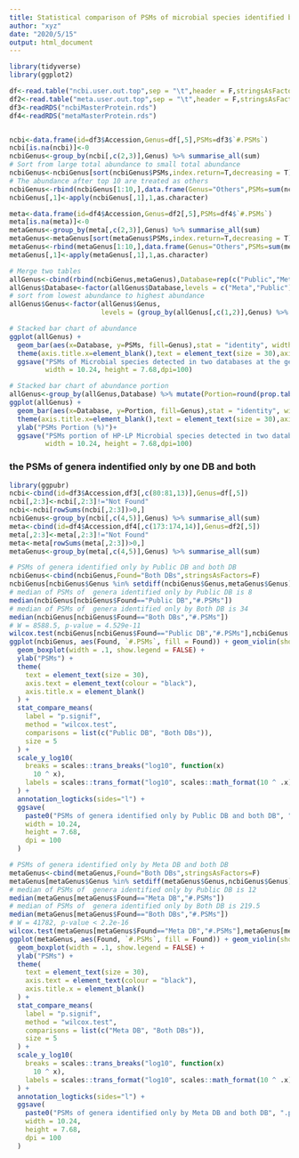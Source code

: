 ```yaml
---
title: Statistical comparison of PSMs of microbial species identified by the two databases For Fig. S6
author: "xyz"
date: "2020/5/15"
output: html_document
---
```


```r
library(tidyverse)
library(ggplot2)

df<-read.table("ncbi.user.out.top",sep = "\t",header = F,stringsAsFactors = F)
df2<-read.table("meta.user.out.top",sep = "\t",header = F,stringsAsFactors = F)
df3<-readRDS("ncbiMasterProtein.rds")
df4<-readRDS("metaMasterProtein.rds")


ncbi<-data.frame(id=df3$Accession,Genus=df[,5],PSMs=df3$`#.PSMs`)
ncbi[is.na(ncbi)]<-0
ncbiGenus<-group_by(ncbi[,c(2,3)],Genus) %>% summarise_all(sum)
# Sort from large total abundance to small total abundance
ncbiGenus<-ncbiGenus[sort(ncbiGenus$PSMs,index.return=T,decreasing = T)$ix,]
# The abundance after top 10 are treated as others
ncbiGenus<-rbind(ncbiGenus[1:10,],data.frame(Genus="Others",PSMs=sum(ncbiGenus[11:nrow(ncbiGenus),2])),stringsAsFactors=F)
ncbiGenus[,1]<-apply(ncbiGenus[,1],1,as.character)

meta<-data.frame(id=df4$Accession,Genus=df2[,5],PSMs=df4$`#.PSMs`)
meta[is.na(meta)]<-0
metaGenus<-group_by(meta[,c(2,3)],Genus) %>% summarise_all(sum)
metaGenus<-metaGenus[sort(metaGenus$PSMs,index.return=T,decreasing = T)$ix,]
metaGenus<-rbind(metaGenus[1:10,],data.frame(Genus="Others",PSMs=sum(metaGenus[11:nrow(metaGenus),2])),stringsAsFactors=F)
metaGenus[,1]<-apply(metaGenus[,1],1,as.character)

# Merge two tables
allGenus<-cbind(rbind(ncbiGenus,metaGenus),Database=rep(c("Public","Meta"),each=11))
allGenus$Database<-factor(allGenus$Database,levels = c("Meta","Public"))
# sort from lowest abundance to highest abundance
allGenus$Genus<-factor(allGenus$Genus,
                       levels = (group_by(allGenus[,c(1,2)],Genus) %>% summarise_all(sum) %>% arrange(PSMs))$Genus)

# Stacked bar chart of abundance
ggplot(allGenus) + 
  geom_bar(aes(x=Database, y=PSMs, fill=Genus),stat = "identity", width=0.5, col='black')+
  theme(axis.title.x=element_blank(),text = element_text(size = 30),axis.text=element_text(colour="black"))+
  ggsave("PSMs of Microbial species detected in two databases at the genus level.png",
         width = 10.24, height = 7.68,dpi=100)

# Stacked bar chart of abundance portion
allGenus<-group_by(allGenus,Database) %>% mutate(Portion=round(prop.table(PSMs)*100,2))
ggplot(allGenus) + 
  geom_bar(aes(x=Database, y=Portion, fill=Genus),stat = "identity", width=0.5, col='black')+
  theme(axis.title.x=element_blank(),text = element_text(size = 30),axis.text=element_text(colour="black"))+
  ylab("PSMs Portion (%)")+
  ggsave("PSMs portion of HP-LP Microbial species detected in two databases at the genus level.png",
         width = 10.24, height = 7.68,dpi=100)
```

### the PSMs of genera indentified only by one DB and both

```r
library(ggpubr)
ncbi<-cbind(id=df3$Accession,df3[,c(80:81,13)],Genus=df[,5])
ncbi[,2:3]<-ncbi[,2:3]!="Not Found"
ncbi<-ncbi[rowSums(ncbi[,2:3])>0,]
ncbiGenus<-group_by(ncbi[,c(4,5)],Genus) %>% summarise_all(sum)
meta<-cbind(id=df4$Accession,df4[,c(173:174,14)],Genus=df2[,5])
meta[,2:3]<-meta[,2:3]!="Not Found"
meta<-meta[rowSums(meta[,2:3])>0,]
metaGenus<-group_by(meta[,c(4,5)],Genus) %>% summarise_all(sum)

# PSMs of genera identified only by Public DB and both DB
ncbiGenus<-cbind(ncbiGenus,Found="Both DBs",stringsAsFactors=F)
ncbiGenus[ncbiGenus$Genus %in% setdiff(ncbiGenus$Genus,metaGenus$Genus),"Found"]<-"Public DB"
# median of PSMs of  genera identified only by Public DB is 8
median(ncbiGenus[ncbiGenus$Found=="Public DB","#.PSMs"])
# median of PSMs of  genera identified only by Both DB is 34
median(ncbiGenus[ncbiGenus$Found=="Both DBs","#.PSMs"])
# W = 8588.5, p-value = 4.529e-11
wilcox.test(ncbiGenus[ncbiGenus$Found=="Public DB","#.PSMs"],ncbiGenus[ncbiGenus$Found=="Both DBs","#.PSMs"])
ggplot(ncbiGenus, aes(Found, `#.PSMs`, fill = Found)) + geom_violin(show.legend = FALSE) +
  geom_boxplot(width = .1, show.legend = FALSE) +
  ylab("PSMs") +
  theme(
    text = element_text(size = 30),
    axis.text = element_text(colour = "black"),
    axis.title.x = element_blank()
  ) +
  stat_compare_means(
    label = "p.signif",
    method = "wilcox.test",
    comparisons = list(c("Public DB", "Both DBs")),
    size = 5
  ) +
  scale_y_log10(
    breaks = scales::trans_breaks("log10", function(x)
      10 ^ x),
    labels = scales::trans_format("log10", scales::math_format(10 ^ .x))
  ) +
  annotation_logticks(sides="l") +
  ggsave(
    paste0("PSMs of genera identified only by Public DB and both DB", ".png"),
    width = 10.24,
    height = 7.68,
    dpi = 100
  )

# PSMs of genera identified only by Meta DB and both DB
metaGenus<-cbind(metaGenus,Found="Both DBs",stringsAsFactors=F)
metaGenus[metaGenus$Genus %in% setdiff(metaGenus$Genus,ncbiGenus$Genus),"Found"]<-"Meta DB"
# median of PSMs of  genera identified only by Public DB is 12
median(metaGenus[metaGenus$Found=="Meta DB","#.PSMs"])
# median of PSMs of  genera identified only by Both DB is 219.5
median(metaGenus[metaGenus$Found=="Both DBs","#.PSMs"])
# W = 41782, p-value < 2.2e-16
wilcox.test(metaGenus[metaGenus$Found=="Meta DB","#.PSMs"],metaGenus[metaGenus$Found=="Both DBs","#.PSMs"])
ggplot(metaGenus, aes(Found, `#.PSMs`, fill = Found)) + geom_violin(show.legend = FALSE) +
  geom_boxplot(width = .1, show.legend = FALSE) +
  ylab("PSMs") +
  theme(
    text = element_text(size = 30),
    axis.text = element_text(colour = "black"),
    axis.title.x = element_blank()
  ) +
  stat_compare_means(
    label = "p.signif",
    method = "wilcox.test",
    comparisons = list(c("Meta DB", "Both DBs")),
    size = 5
  ) +
  scale_y_log10(
    breaks = scales::trans_breaks("log10", function(x)
      10 ^ x),
    labels = scales::trans_format("log10", scales::math_format(10 ^ .x))
  ) +
  annotation_logticks(sides="l") +
  ggsave(
    paste0("PSMs of genera identified only by Meta DB and both DB", ".png"),
    width = 10.24,
    height = 7.68,
    dpi = 100
  )
```

